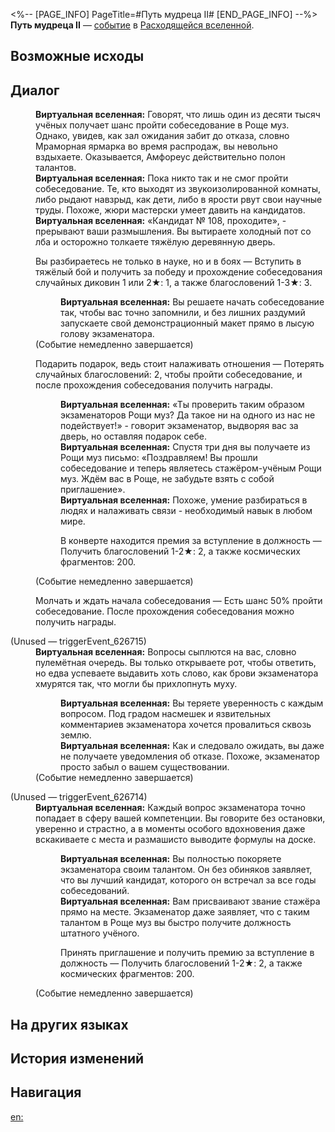 <%-- [PAGE_INFO]
PageTitle=#Путь мудреца II#
[END_PAGE_INFO] --%>
{{Дополнить}}
{{ВВ Событие Инфобокс
|id                 = 26701-1
|Название           = 
|Изображение        = <!--TBA: SpriteOutput/Rogue/RandomEvent/PicRogueEvent_36.png-->
|Испытание_в_вв     = 
|Испытание_в_рое    = 
|Испытание_в_зиш    = 
|Испытание_в_рв     = Неизвестно
|Испытание_в_облнеп = 
|Требования         = 
|Пред               = 
|След               = 
|Упоминания         = 
|Порядок            = 
|Порядок_рв         = 155
}}
'''Путь мудреца II''' — [[Расходящаяся вселенная/События|событие]] в [[Расходящаяся вселенная|Расходящейся вселенной]].

==Возможные исходы==
{{Возможные исходы
|Выбор_1 = Вы разбираетесь не только в науке, но и в боях
|Результат_1 = Вступить в тяжёлый бой и получить за победу и прохождение собеседования случайных диковин 1 или 2★: 1, а также благословений 1-3★: 3.

|Выбор_2 = Подарить подарок, ведь стоит налаживать отношения

|Выбор_2_1 = В конверте находится премия за вступление в должность
|Результат_2_1 = Получить благословений 1-2★: 2, а также космических фрагментов: 200.

|Выбор_3 = Молчать и ждать начала собеседования
|Результат_3 = Есть шанс 50% пройти собеседование. После прохождения собеседования можно получить награды.
}}

==Диалог==
{{Диалог Начало}}
:'''Виртуальная вселенная:''' Говорят, что лишь один из десяти тысяч учёных получает шанс пройти собеседование в Роще муз. Однако, увидев, как зал ожидания забит до отказа, словно Мраморная ярмарка во время распродаж, вы невольно вздыхаете. Оказывается, Амфореус действительно полон талантов.
:'''Виртуальная вселенная:''' Пока никто так и не смог пройти собеседование. Те, кто выходят из звукоизолированной комнаты, либо рыдают навзрыд, как дети, либо в ярости рвут свои научные труды. Похоже, жюри мастерски умеет давить на кандидатов.
:'''Виртуальная вселенная:''' «Кандидат №&nbsp;108, проходите», - прерывают ваши размышления. Вы вытираете холодный пот со лба и осторожно толкаете тяжёлую деревянную дверь.
:{{Диалог|Звезда}} Вы разбираетесь не только в науке, но и в боях &mdash; Вступить в тяжёлый бой и получить за победу и прохождение собеседования случайных диковин 1 или 2★: 1, а также благословений 1-3★: 3.
::'''Виртуальная вселенная:''' Вы решаете начать собеседование так, чтобы вас точно запомнили, и без лишних раздумий запускаете свой демонстрационный макет прямо в лысую голову экзаменатора.
:;(Событие немедленно завершается)
:{{Диалог|Звезда}} Подарить подарок, ведь стоит налаживать отношения &mdash; Потерять случайных благословений: 2, чтобы пройти собеседование, и после прохождения собеседования получить награды.
::'''Виртуальная вселенная:''' «Ты {{MC|ж=решила|м=решил}} проверить таким образом экзаменаторов Рощи муз? Да такое ни на одного из нас не подействует!» - говорит экзаменатор, выдворяя вас за дверь, но оставляя подарок себе.
::'''Виртуальная вселенная:''' Спустя три дня вы получаете из Рощи муз письмо: «Поздравляем! Вы прошли собеседование и теперь являетесь стажёром-учёным Рощи муз. Ждём вас в Роще, не забудьте взять с собой приглашение».
::'''Виртуальная вселенная:''' Похоже, умение разбираться в людях и налаживать связи - необходимый навык в любом мире.
::{{Диалог|Звезда}} В конверте находится премия за вступление в должность &mdash; Получить благословений 1-2★: 2, а также космических фрагментов: 200.
:;(Событие немедленно завершается)
:{{Диалог|Звезда}} Молчать и ждать начала собеседования &mdash; Есть шанс 50% пройти собеседование. После прохождения собеседования можно получить награды.

;(Unused &mdash; triggerEvent_626715)
:'''Виртуальная вселенная:''' Вопросы сыплются на вас, словно пулемётная очередь. Вы только открываете рот, чтобы ответить, но едва успеваете выдавить хоть слово, как брови экзаменатора хмурятся так, что могли бы прихлопнуть муху.
::'''Виртуальная вселенная:''' Вы теряете уверенность с каждым вопросом. Под градом насмешек и язвительных комментариев экзаменатора хочется провалиться сквозь землю.
::'''Виртуальная вселенная:''' Как и следовало ожидать, вы даже не получаете уведомления об отказе. Похоже, экзаменатор просто забыл о вашем существовании.
:;(Событие немедленно завершается)

;(Unused &mdash; triggerEvent_626714)
:'''Виртуальная вселенная:''' Каждый вопрос экзаменатора точно попадает в сферу вашей компетенции. Вы говорите без остановки, уверенно и страстно, а в моменты особого вдохновения даже вскакиваете с места и размашисто выводите формулы на доске.
::'''Виртуальная вселенная:''' Вы полностью покоряете экзаменатора своим талантом. Он без обиняков заявляет, что вы лучший кандидат, которого он встречал за все годы собеседований.
::'''Виртуальная вселенная:''' Вам присваивают звание стажёра прямо на месте. Экзаменатор даже заявляет, что с таким талантом в Роще муз вы быстро получите должность штатного учёного.
::{{Диалог|Звезда}} Принять приглашение и получить премию за вступление в должность &mdash; Получить благословений 1-2★: 2, а также космических фрагментов: 200.
:;(Событие немедленно завершается)
{{Диалог Конец}}

==На других языках==
{{На других языках
|en   = Path of the Sage (II)
|zhs  = 贤人之路（其二）
|zht  = 賢人之路（其二）
|ja   = {{Rubi|賢者|けんじゃ}}の{{Rubi|道|みち}}（その2）
|ko   = 현인의 길 (2)
|es   = El camino del sabio II
|fr   = La voie de la sagesse II
|ru   = Путь мудреца II
|th   = เส้นทางนักปราชญ์ 2
|vi   = Con Đường Hiền Giả 2
|de   = Weg des Weisen (Teil 2)
|id   = Jalan Orang Bijak 2
|pt   = Caminho do Sábio (II)
}}

==История изменений==
{{История изменений|3.5}}

==Навигация==
{{События ВВ Навбокс}}

[[en:]]